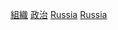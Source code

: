 [[Category:俄羅斯政治|組織]]
[[Category:俄羅斯組織|政治]]
[[Category:欧洲各国政治组织|Russia]]
[[Category:亚洲各国政治组织|Russia]]